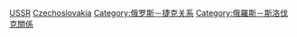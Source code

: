 [[Category:捷克斯洛伐克雙邊關係|USSR]]
[[Category:蘇聯雙邊關係|Czechoslovakia]]
[[Category:俄罗斯－捷克关系|Category:俄罗斯－捷克关系]]
[[Category:俄羅斯－斯洛伐克關係|Category:俄羅斯－斯洛伐克關係]]